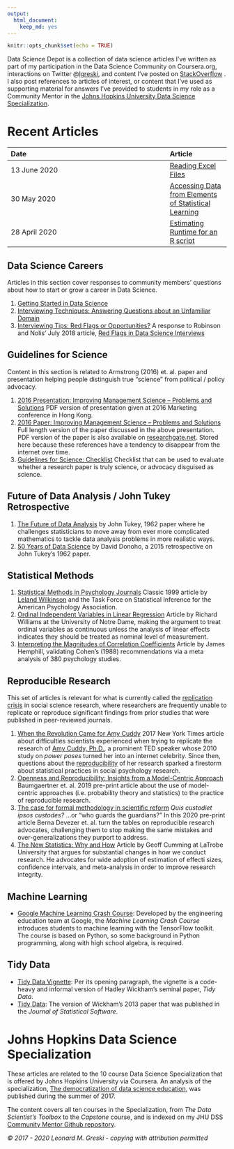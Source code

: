 ```yaml
---
output: 
  html_document: 
    keep_md: yes
---
```


```r
knitr::opts_chunk$set(echo = TRUE)
```


Data Science Depot is a collection of data science articles I've written as part of my participation in the Data Science Community on Coursera.org, interactions on Twitter @[lgreski](https://twitter.com/lgreski), and content I've posted on [StackOverflow](https://stackoverflow.com/users/8471931/len-greski) . I also post references to articles of interest, or content that I've used as supporting material for answers I've provided to students in my role as a Community Mentor in the [Johns Hopkins University Data Science Specialization](http://bit.ly/2czgkI7). 

# Recent Articles


|Date|   |Article|
|:---------|---|:---- |
|13 June 2020||[Reading Excel Files](https://bit.ly/3fqT3TB)|
|30 May 2020|  |[Accessing Data from Elements of Statistical Learning](https://bit.ly/36LN20S)|
| 28 April 2020|   |[Estimating Runtime for an R script](./estimatingRscriptRuntime.html)|





## Data Science Careers

Articles in this section cover responses to community members' questions about how to start or grow a career in Data Science.

1. [Getting Started in Data Science](https://bit.ly/2XN71rI)
2. [Interviewing Techniques: Answering Questions about an Unfamiliar Domain](http://bit.ly/2oKYQZS)
3. [Interviewing Tips: Red Flags or Opportunities?](http://bit.ly/2MKyMKI) A response to Robinson and Nolis' July 2018 article, [Red Flags in Data Science Interviews](http://bit.ly/2MLRXDO) 

## Guidelines for Science

Content in this section is related to Armstrong (2016) et. al. paper and presentation helping people distinguish true "science" from political / policy advocacy. 

1. [2016 Presentation: Improving Management Science -- Problems and Solutions](http://bit.ly/2pPIv7A) PDF version of presentation given at 2016 Marketing conference in Hong Kong.  
2. [2016 Paper: Improving Management Science -- Problems and Solutions](http://bit.ly/2ofV27c) Full length version of the paper discussed in the above presentation. PDF version of the paper is also available on [researchgate.net](https://www.researchgate.net). Stored here because these references have a tendency to disappear from the internet over time.
3. [Guidelines for Science: Checklist](http://bit.ly/2pQQUuB) Checklist that can be used to evaluate whether a research paper is truly science, or advocacy disguised as science. 

## Future of Data Analysis / John Tukey Retrospective

1. [The Future of Data Analysis](http://bit.ly/2uC9atX) by John Tukey, 1962 paper where he challenges statisticians to move away from ever more complicated mathematics to tackle data analysis problems in more realistic ways. 
2. [50 Years of Data Science](http://bit.ly/2tKcaQu) by David Donoho, a 2015 retrospective on John Tukey's 1962 paper. 


## Statistical Methods

1. [Statistical Methods in Psychology Journals](http://bit.ly/2fciQWx) Classic 1999  article by [Leland Wilkinson](http://bit.ly/2fciQWx) and the Task Force on Statistical Inference for the American Psychology Association. 
2. [Ordinal Independent Variables in Linear Regression](http://bit.ly/2fd9f1E) Article by Richard Williams at the University of Notre Dame, making the argument to treat ordinal variables as continuous unless the analysis of linear effects indicates they should be treated as nominal level of measurement.
3. [Interpreting the Magnitudes of Correlation Coefficients](http://bit.ly/2jziZl7) Article by James Hemphill, validating Cohen's (1988) recommendations via a meta analysis of 380 psychology studies. 


## Reproducible Research

This set of articles is relevant for what is currently called the [replication crisis](https://bit.ly/3hSt7Th) in social science research, where researchers are frequently unable to replicate or reproduce significant findings from prior studies that were published in peer-reviewed journals.  

1. [When the Revolution Came for Amy Cuddy](https://nyti.ms/2FotQXC) 2017 New York Times article about difficulties scientists experienced when trying to replicate the research of [Amy Cuddy, Ph.D.](https://bit.ly/2YjziI2), a prominent TED speaker whose 2010 study on *power poses* turned her into an internet celebrity. Since then, questions about the [reproducibility](https://bit.ly/3hSt7Th) of her research sparked a firestorm about statistical practices in social psychology research. 
2. [Openness and Reproducibility: Insights from a Model-Centric Approach](https://bit.ly/3cV8iDh) Baumgaertner et. al. 2019 pre-print article about the use of model-centric approaches (i.e. probability theory and statistics) to the practice of reproducible research. 
3. [The case for formal methodology in scientific reform](https://bit.ly/3aTM6Io) *Quis custodiet ipsos custodes?* ...or "who guards the guardians?" In this 2020 pre-print article Berna Devezer et. al. turn the tables on reproducible research advocates, challenging them to stop making the same mistakes and over-generalizations they purport to address.    
4. [The New Statistics: Why and How](https://bit.ly/3cGYKMh) Article by Geoff Cumming at LaTrobe University that argues for substantial changes in how we conduct research. He advocates for wide adoption of estimation of effecti sizes, confidence intervals, and meta-analysis in order to improve research integrity. 

## Machine Learning

* [Google Machine Learning Crash Course](http://bit.ly/2HTHN1B): Developed by the engineering education team at Google, the *Machine Learning Crash Course* introduces students to machine learning with the TensorFlow toolkit. The course is based on Python, so some background in Python programming, along with high school algebra, is required. 

## Tidy Data

* [Tidy Data Vignette](https://bit.ly/2AJaZuh): Per its opening paragraph, the vignette is a code-heavy and informal version of Hadley Wickham's seminal paper, *Tidy Data*. 
* [Tidy Data](http://bit.ly/2guNg2K): The version of Wickham's 2013 paper that was published in the *Journal of Statistical Software*. 

# Johns Hopkins Data Science Specialization

These articles are related to the 10 course Data Science Specialization that is offered by Johns Hopkins University via Coursera. An analysis of the specialization, [The democratization of data science education](http://bit.ly/2xLCtvX), was published during the summer of 2017. 

The content covers all ten courses in the Specialization, from *The Data Scientist's Toolbox* to the *Capstone* course, and is indexed on my JHU DSS [Community Mentor Github repository](http://bit.ly/2basuUp). 



*© 2017 - 2020 Leonard M. Greski - copying with attribution permitted* 
